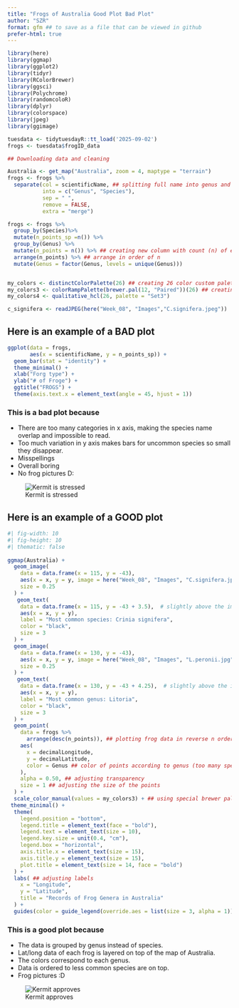 ```yaml
---
title: "Frogs of Australia Good Plot Bad Plot"
author: "SZR"
format: gfm ## to save as a file that can be viewed in github
prefer-html: true
---
```

```r
library(here)
library(ggmap)
library(ggplot2)
library(tidyr)
library(RColorBrewer)
library(ggsci)
library(Polychrome)
library(randomcoloR)
library(dplyr)
library(colorspace)
library(jpeg)
library(ggimage)
```

```r
tuesdata <- tidytuesdayR::tt_load('2025-09-02')
frogs <- tuesdata$frogID_data
```

```r
## Downloading data and cleaning

Australia <- get_map("Australia", zoom = 4, maptype = "terrain")
frogs <- frogs %>%
  separate(col = scientificName, ## splitting full name into genus and species
           into = c("Genus", "Species"),
           sep = " ",
           remove = FALSE,
           extra = "merge")

frogs <- frogs %>%
  group_by(Species)%>%
  mutate(n_points_sp =n()) %>%
  group_by(Genus) %>%
  mutate(n_points = n()) %>% ## creating new column with count (n) of each genus
  arrange(n_points) %>% ## arrange in order of n
  mutate(Genus = factor(Genus, levels = unique(Genus)))


my_colors <- distinctColorPalette(26) ## creating 26 color custom palette
my_colors3 <- colorRampPalette(brewer.pal(12, "Paired"))(26) ## creating 26 color custom palette
my_colors4 <- qualitative_hcl(26, palette = "Set3")

c_signifera <- readJPEG(here("Week_08", "Images","C.signifera.jpeg"))
```

## Here is an example of a **BAD plot**

```r
ggplot(data = frogs,
       aes(x = scientificName, y = n_points_sp)) +
  geom_bar(stat = "identity") +
  theme_minimal() +
  xlab("Forg type") +
  ylab("# of Froge") +
  ggtitle("FROGS") +
  theme(axis.text.x = element_text(angle = 45, hjust = 1))

```
### This is a bad plot because  
- There are too many categories in x axis, making the species name overlap and impossible to read.
- Too much variation in y axis makes bars for uncommon species so small they disappear.
- Misspellings 
- Overall boring
- No frog pictures D:

![Kermit is stressed](https://pbs.twimg.com/media/By5GJbxCUAEO7xl.jpg)


## Here is an example of a **GOOD plot**

```r
#| fig-width: 10
#| fig-height: 10
#| thematic: false
 
ggmap(Australia) +
  geom_image(
    data = data.frame(x = 115, y = -43),
    aes(x = x, y = y, image = here("Week_08", "Images", "C.signifera.jpeg")),
    size = 0.25
  ) +
   geom_text(
    data = data.frame(x = 115, y = -43 + 3.5),  # slightly above the image
    aes(x = x, y = y),
    label = "Most common species: Crinia signifera",
    color = "black",
    size = 3
  ) +
  geom_image(
    data = data.frame(x = 130, y = -43),
    aes(x = x, y = y, image = here("Week_08", "Images", "L.peronii.jpg")),
    size = 0.25
  ) +
   geom_text(
    data = data.frame(x = 130, y = -43 + 4.25),  # slightly above the image
    aes(x = x, y = y),
    label = "Most common genus: Litoria",
    color = "black",
    size = 3
  ) +
  geom_point(
    data = frogs %>%
      arrange(desc(n_points)), ## plotting frog data in reverse n order (less frequent on top)
    aes(
      x = decimalLongitude,
      y = decimalLatitude,
      color = Genus ## color of points according to genus (too many species)
    ),
    alpha = 0.50, ## adjusting transparency
    size = 1 ## adjusting the size of the points
  ) +
  scale_color_manual(values = my_colors3) + ## using special brewer palette
 theme_minimal() +
  theme(
    legend.position = "bottom",
    legend.title = element_text(face = "bold"),
    legend.text = element_text(size = 10),
    legend.key.size = unit(0.4, "cm"),
    legend.box = "horizontal",
    axis.title.x = element_text(size = 15),
    axis.title.y = element_text(size = 15),
    plot.title = element_text(size = 14, face = "bold")
  ) +
  labs( ## adjusting labels
    x = "Longitude",
    y = "Latitude",
    title = "Records of Frog Genera in Australia"
  ) +
  guides(color = guide_legend(override.aes = list(size = 3, alpha = 1)))
```

### This is a good plot because  

- The data is grouped by genus instead of species.
- Lat/long data of each frog is layered on top of the map of Australia. 
- The colors correspond to each genus.
- Data is ordered to less common species are on top.
- Frog pictures :D

![Kermit approves](https://media.tenor.com/M670xvRNko0AAAAM/kermit-cheering.gif)
